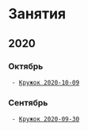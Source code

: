 = Занятия =
== 2020 ==

=== Октябрь ===
  - [[2020-10-09|Кружок 2020-10-09]]

=== Сентябрь ===
  - [[2020-09-30|Кружок 2020-09-30]]
